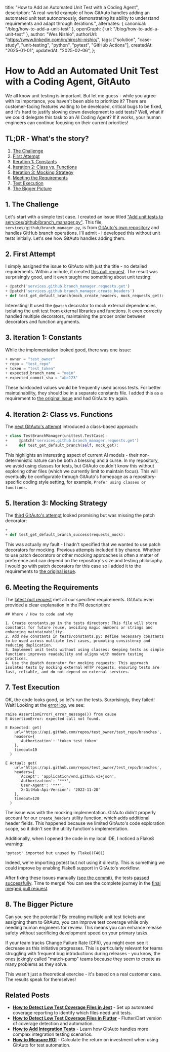   title: "How to Add an Automated Unit Test with a Coding Agent",
  description:
    "A real-world example of how GitAuto handles adding an automated unit test autonomously, demonstrating its ability to understand requirements and adapt through iterations.",
  alternates: { canonical: "/blog/how-to-add-a-unit-test" },
  openGraph: { url: "/blog/how-to-add-a-unit-test" },
  author: "Wes Nishio",
  authorUrl: "https://www.linkedin.com/in/hiroshi-nishio/",
  tags: ["solution", "case-study", "unit-testing", "python", "pytest", "GitHub Actions"],
  createdAt: "2025-01-01",
  updatedAt: "2025-02-06",
};

# How to Add an Automated Unit Test with a Coding Agent, GitAuto

We all know unit testing is important. But let me guess - while you agree with its importance, you haven't been able to prioritize it? There are customer-facing features waiting to be developed, critical bugs to be fixed, and it's hard to justify slowing down development to add tests? Well, what if we could delegate this task to an AI Coding Agent? If it works, your human engineers can continue focusing on their current priorities!

## TL;DR - What's the story?

1. [The Challenge](#1-the-challenge)
2. [First Attempt](#2-first-attempt)
3. [Iteration 1: Constants](#3-iteration-1-constants)
4. [Iteration 2: Class vs. Functions](#4-iteration-2-class-vs-functions)
5. [Iteration 3: Mocking Strategy](#5-iteration-3-mocking-strategy)
6. [Meeting the Requirements](#6-meeting-the-requirements)
7. [Test Execution](#7-test-execution)
8. [The Bigger Picture](#8-the-bigger-picture)

## 1. The Challenge

Let's start with a simple test case. I created an issue titled ["Add unit tests to services/github/branch_manager.py"](https://github.com/gitautoai/gitauto/issues/440). This file, `services/github/branch_manager.py`, is from [GitAuto's own repository](https://github.com/gitautoai/gitauto) and handles GitHub branch operations. I'll admit - I developed this without unit tests initially. Let's see how GitAuto handles adding them.

## 2. First Attempt

I simply assigned the issue to GitAuto with just the title - no detailed requirements. Within a minute, it created [this pull request](https://github.com/gitautoai/gitauto/pull/441/files). The result was surprisingly good, and it even taught me something about unit testing:

```diff:tests/services/github/test_branch_manager.py
+ @patch('services.github.branch_manager.requests.get')
+ @patch('services.github.branch_manager.create_headers')
+ def test_get_default_branch(mock_create_headers, mock_requests_get):
```

Interesting! It used the `@patch` decorator to mock external dependencies, isolating the unit test from external libraries and functions. It even correctly handled multiple decorators, maintaining the proper order between decorators and function arguments.

## 3. Iteration 1: Constants

While the implementation looked good, there was one issue:

```diff:tests/constants.py
+ owner = "test_owner"
+ repo = "test_repo"
+ token = "test_token"
+ expected_branch_name = "main"
+ expected_commit_sha = "abc123"
```

These hardcoded values would be frequently used across tests. For better maintainability, they should be in a separate constants file. I added this as a requirement to [the original issue](https://github.com/gitautoai/gitauto/issues/440) and had GitAuto try again.

## 4. Iteration 2: Class vs. Functions

The [next GitAuto's attempt](https://github.com/gitautoai/gitauto/pull/443/files) introduced a class-based approach:

```diff:tests/services/github/test_branch_manager.py
+ class TestBranchManager(unittest.TestCase):
+     @patch('services.github.branch_manager.requests.get')
+     def test_get_default_branch(self, mock_get):
```

This highlights an interesting aspect of current AI models - their non-deterministic nature can be both a blessing and a curse. In my repository, we avoid using classes for tests, but GitAuto couldn't know this without exploring other files (which we currently limit to maintain focus). This will eventually be configurable through GitAuto's homepage as a repository-specific coding style setting, for example, `Prefer using classes or functions`.

## 5. Iteration 3: Mocking Strategy

The [third GitAuto's attempt](https://github.com/gitautoai/gitauto/pull/444/files) looked promising but was missing the patch decorator:

```diff:tests/services/github/test_branch_manager.py
+
+ def test_get_default_branch_success(requests_mock):
```

This was actually my fault - I hadn't specified that we wanted to use patch decorators for mocking. Previous attempts included it by chance. Whether to use patch decorators or other mocking approaches is often a matter of preference and can depend on the repository's size and testing philosophy. I would go with patch decorators for this case so I added it to the requirements to [the original issue](https://github.com/gitautoai/gitauto/issues/440).

## 6. Meeting the Requirements

The [latest pull request](https://github.com/gitautoai/gitauto/pull/446/files) met all our specified requirements. GitAuto even provided a clear explanation in the PR description:

```plaintext
## Where / How to code and why

1. Create constants.py in the tests directory: This file will store constants for future reuse, avoiding magic numbers or strings and enhancing maintainability.
2. Add new constants in tests/constants.py: Define necessary constants to be used across multiple test cases, promoting consistency and reducing duplication.
3. Implement unit tests without using classes: Keeping tests as simple functions improves readability and aligns with modern testing practices.
4. Use the @patch decorator for mocking requests: This approach isolates tests by mocking external HTTP requests, ensuring tests are fast, reliable, and do not depend on external services.
```

## 7. Test Execution

OK, the code looks good, so let's run the tests. Surprisingly, they failed! Wait! Looking at the [error log](https://github.com/gitautoai/gitauto/actions/runs/12570821948/job/35041040734), we see:

```plaintext
raise AssertionError(_error_message()) from cause
E AssertionError: expected call not found.

E Expected: get(
    url='https://api.github.com/repos/test_owner/test_repo/branches',
    headers={
      'Authorization': 'token test_token'
    },
    timeout=10
  )

E Actual: get(
    url='https://api.github.com/repos/test_owner/test_repo/branches',
    headers={
      'Accept': 'application/vnd.github.v3+json',
      'Authorization': '***',
      'User-Agent': '***',
      'X-GitHub-Api-Version': '2022-11-28'
    },
    timeout=120
  )
```

The issue was with the mocking implementation. GitAuto didn't properly account for our `create_headers` utility function, which adds additional header fields. This happened because we limited GitAuto's code exploration scope, so it didn't see the utility function's implementation.

Additionally, when I opened the code in my local IDE, I noticed a Flake8 warning:

```plaintext
'pytest' imported but unused by Flake8(F401)
```

Indeed, we're importing pytest but not using it directly. This is something we could improve by enabling Flake8 support in GitAuto's workflow.

After fixing these issues manually ([see the commit](https://github.com/gitautoai/gitauto/pull/446/commits/fb9b33edc2fc2bf2e9b6b45d8e138563298b8369)), the tests [passed successfully](https://github.com/gitautoai/gitauto/actions/runs/12571075555/job/35041570883?pr=446). Time to merge! You can see the complete journey in the [final merged pull request](https://github.com/gitautoai/gitauto/pull/446).

## 8. The Bigger Picture

Can you see the potential? By creating multiple unit test tickets and assigning them to GitAuto, you can improve test coverage while only needing human engineers for review. This means you can enhance release safety without sacrificing development speed on your primary tasks.

If your team tracks Change Failure Rate (CFR), you might even see it decrease as this initiative progresses. This is particularly relevant for teams struggling with frequent bug introductions during releases - you know, the ones jokingly called "match-pump" teams because they seem to create as many problems as they solve.

This wasn't just a theoretical exercise - it's based on a real customer case. The results speak for themselves!

## Related Posts

- **[How to Detect Low Test Coverage Files in Jest](/blog/how-to-detect-low-test-coverage-files-in-jest)** - Set up automated coverage reporting to identify which files need unit tests.
- **[How to Detect Low Test Coverage Files in Flutter](/blog/how-to-detect-low-test-coverage-files-in-flutter)** - Flutter/Dart version of coverage detection and automation.
- **[How to Add Integration Tests](/blog/how-to-add-integration-tests)** - Learn how GitAuto handles more complex integration testing scenarios.
- **[How to Measure ROI](/blog/how-to-measure-roi)** - Calculate the return on investment when using GitAuto for test automation.
